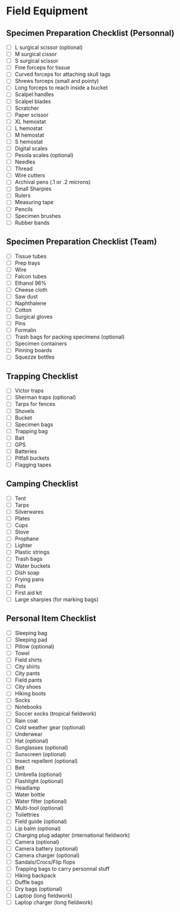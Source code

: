 # Field Equipment

## Specimen Preparation Checklist (Personnal)

- [ ] L surgical scissor (optional)
- [ ] M surgical cissor
- [ ] S surgical scissor
- [ ] Fine forceps for tissue
- [ ] Curved forceps for attaching skull tags
- [ ] Shrews forceps (small and pointy)
- [ ] Long forceps to reach inside a bucket
- [ ] Scalpel handles
- [ ] Scalpel blades
- [ ] Scratcher
- [ ] Paper scissor
- [ ] XL hemostat
- [ ] L hemostat
- [ ] M hemostat
- [ ] S hemostat
- [ ] Digital scales
- [ ] Pesola scales (optional)
- [ ] Needles
- [ ] Thread
- [ ] Wire cutters
- [ ] Archival pens (.1 or .2 microns)
- [ ] Small Sharpies
- [ ] Rulers
- [ ] Measuring tape
- [ ] Pencils
- [ ] Specimen brushes
- [ ] Rubber bands

## Specimen Preparation Checklist (Team)

- [ ] Tissue tubes
- [ ] Prep trays
- [ ] Wire
- [ ] Falcon tubes
- [ ] Ethanol 96%
- [ ] Cheese cloth
- [ ] Saw dust
- [ ] Naphthalene
- [ ] Cotton
- [ ] Surgical gloves
- [ ] Pins
- [ ] Formalin
- [ ] Trash bags for packing specimens (optional)
- [ ] Specimen containers
- [ ] Pinning boards
- [ ] Squezze bottles

## Trapping Checklist

- [ ] Victor traps
- [ ] Sherman traps (optional)
- [ ] Tarps for fences
- [ ] Shovels
- [ ] Bucket
- [ ] Specimen bags
- [ ] Trapping bag
- [ ] Bait
- [ ] GPS
- [ ] Batteries
- [ ] Pitfall buckets
- [ ] Flagging tapes

## Camping Checklist

- [ ] Tent
- [ ] Tarps
- [ ] Silverwares
- [ ] Plates
- [ ] Cups
- [ ] Stove
- [ ] Prophane
- [ ] Lighter
- [ ] Plastic strings
- [ ] Trash bags
- [ ] Water buckets
- [ ] Dish soap
- [ ] Frying pans
- [ ] Pots
- [ ] First aid kit
- [ ] Large sharpies (for marking bags)

## Personal Item Checklist

- [ ] Sleeping bag
- [ ] Sleeping pad
- [ ] Pillow (optional)
- [ ] Towel
- [ ] Field shirts
- [ ] City shirts
- [ ] City pants
- [ ] Field pants
- [ ] City shoes
- [ ] Hiking boots
- [ ] Socks
- [ ] Notebooks
- [ ] Soccer socks (tropical fieldwork)
- [ ] Rain coat
- [ ] Cold weather gear (optional)
- [ ] Underwear
- [ ] Hat (optional)
- [ ] Sunglasses (optional)
- [ ] Sunscreen (optional)
- [ ] Insect repellent (optional)
- [ ] Belt
- [ ] Umbrella (optional)
- [ ] Flashlight (optional)
- [ ] Headlamp
- [ ] Water bottle
- [ ] Water filter (optional)
- [ ] Multi-tool (optional)
- [ ] Toilettries
- [ ] Field guide (optional)
- [ ] Lip balm (optional)
- [ ] Charging plug adapter (international fieldwork)
- [ ] Camera (optional)
- [ ] Camera battery (optional)
- [ ] Camera charger (optional)
- [ ] Sandals/Crocs/Flip flops
- [ ] Trapping bags to carry personnal stuff
- [ ] Hiking backpack
- [ ] Duffle bags
- [ ] Dry bags (optional)
- [ ] Laptop (long fieldwork)
- [ ] Laptop charger (long fieldwork)
